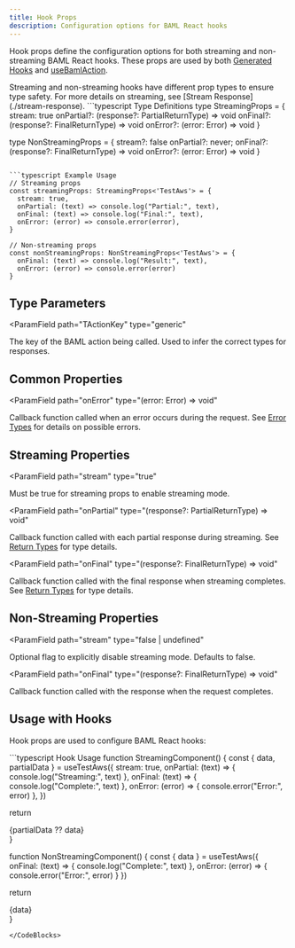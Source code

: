 ```yaml
---
title: Hook Props
description: Configuration options for BAML React hooks
---
```


Hook props define the configuration options for both streaming and non-streaming BAML React hooks. These props are used by both [Generated Hooks](./generated-hooks) and [useBamlAction](./use-baml-action).

<Warning>
  Streaming and non-streaming hooks have different prop types to ensure type safety. For more details on streaming, see [Stream Response](./stream-response).
</Warning>

<CodeBlocks>
```typescript Type Definitions
type StreamingProps<TActionKey> = {
  stream: true
  onPartial?: (response?: PartialReturnType<TActionKey>) => void
  onFinal?: (response?: FinalReturnType<TActionKey>) => void
  onError?: (error: Error) => void
}

type NonStreamingProps<TActionKey> = {
  stream?: false
  onPartial?: never;
  onFinal?: (response?: FinalReturnType<TActionKey>) => void
  onError?: (error: Error) => void
}
```

```typescript Example Usage
// Streaming props
const streamingProps: StreamingProps<'TestAws'> = {
  stream: true,
  onPartial: (text) => console.log("Partial:", text),
  onFinal: (text) => console.log("Final:", text),
  onError: (error) => console.error(error),
}

// Non-streaming props
const nonStreamingProps: NonStreamingProps<'TestAws'> = {
  onFinal: (text) => console.log("Result:", text),
  onError: (error) => console.error(error)
}
```
</CodeBlocks>

## Type Parameters

<ParamField
  path="TActionKey"
  type="generic"
>
  The key of the BAML action being called. Used to infer the correct types for responses.
</ParamField>

## Common Properties

<ParamField
  path="onError"
  type="(error: Error) => void"
>
  Callback function called when an error occurs during the request. See [Error Types](./error-types) for details on possible errors.
</ParamField>

## Streaming Properties

<ParamField
  path="stream"
  type="true"
>
  Must be true for streaming props to enable streaming mode.
</ParamField>

<ParamField
  path="onPartial"
  type="(response?: PartialReturnType<TActionKey>) => void"
>
  Callback function called with each partial response during streaming. See [Return Types](./return-types) for type details.
</ParamField>

<ParamField
  path="onFinal"
  type="(response?: FinalReturnType<TActionKey>) => void"
>
  Callback function called with the final response when streaming completes. See [Return Types](./return-types) for type details.
</ParamField>

## Non-Streaming Properties

<ParamField
  path="stream"
  type="false | undefined"
>
  Optional flag to explicitly disable streaming mode. Defaults to false.
</ParamField>

<ParamField
  path="onFinal"
  type="(response?: FinalReturnType<TActionKey>) => void"
>
  Callback function called with the response when the request completes.
</ParamField>

## Usage with Hooks

Hook props are used to configure BAML React hooks:

<CodeBlocks>
```typescript Hook Usage
function StreamingComponent() {
  const { data, partialData } = useTestAws({
    stream: true,
    onPartial: (text) => {
      console.log("Streaming:", text)
    },
    onFinal: (text) => {
      console.log("Complete:", text)
    },
    onError: (error) => {
      console.error("Error:", error)
    },
  })

  return <div>{partialData ?? data}</div>
}

function NonStreamingComponent() {
  const { data } = useTestAws({
    onFinal: (text) => {
      console.log("Complete:", text)
    },
    onError: (error) => {
      console.error("Error:", error)
    }
  })

  return <div>{data}</div>
}
```
</CodeBlocks>